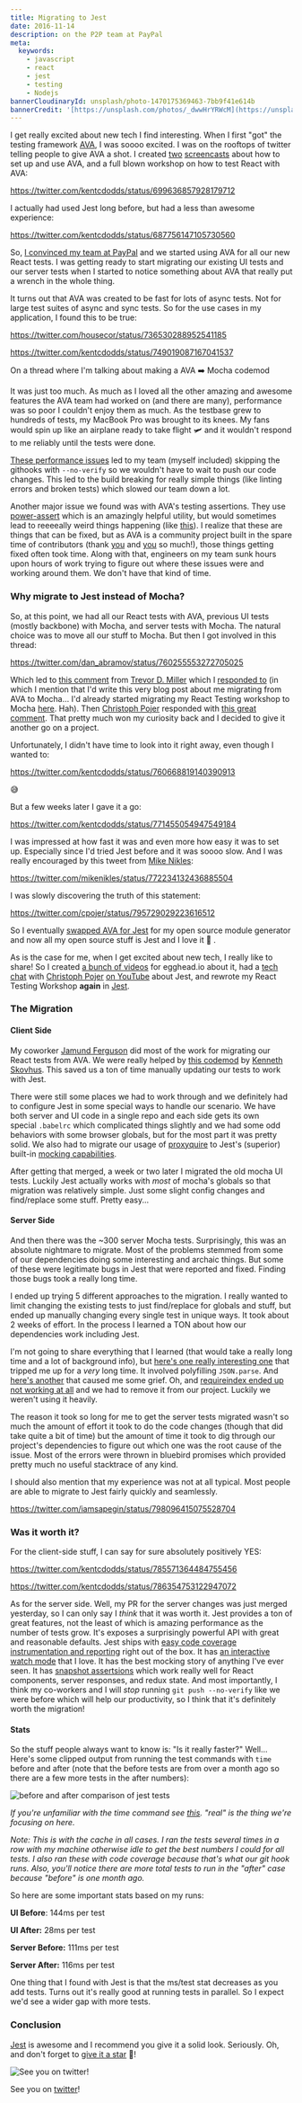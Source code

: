 ```yaml
---
title: Migrating to Jest
date: 2016-11-14
description: on the P2P team at PayPal
meta:
  keywords:
    - javascript
    - react
    - jest
    - testing
    - Nodejs
bannerCloudinaryId: unsplash/photo-1470175369463-7bb9f41e614b
bannerCredit: '[https://unsplash.com/photos/_dwwHrYRWcM](https://unsplash.com/photos/_dwwHrYRWcM)'
---
```


I get really excited about new tech I find interesting. When I first "got" the
testing framework [AVA](https://github.com/avajs/ava), I was soooo excited. I
was on the rooftops of twitter telling people to give AVA a shot. I created
[two](https://youtu.be/FgjxXntElEY) [screencasts](https://youtu.be/jfWK8LMD8mw)
about how to set up and use AVA, and a full blown workshop on how to test React
with AVA:

https://twitter.com/kentcdodds/status/699636857928179712

I actually had used Jest long before, but had a less than awesome experience:

https://twitter.com/kentcdodds/status/687756147105730560

So,
[I convinced my team at PayPal](https://twitter.com/kentcdodds/status/720359271469162496)
and we started using AVA for all our new React tests. I was getting ready to
start migrating our existing UI tests and our server tests when I started to
notice something about AVA that really put a wrench in the whole thing.

It turns out that AVA was created to be fast for lots of async tests. Not for
large test suites of async and sync tests. So for the use cases in my
application, I found this to be true:

https://twitter.com/housecor/status/736530288952541185

https://twitter.com/kentcdodds/status/749019087167041537

<figcaption>
  On a thread where I'm talking about making a AVA ➡️ Mocha codemod
</figcaption>

It was just too much. As much as I loved all the other amazing and awesome
features the AVA team had worked on (and there are many), performance was so
poor I couldn't enjoy them as much. As the testbase grew to hundreds of tests,
my MacBook Pro was brought to its knees. My fans would spin up like an airplane
ready to take flight 🛩 and it wouldn't respond to me reliably until the tests
were done.

[These performance issues](https://github.com/avajs/ava/labels/performance) led
to my team (myself included) skipping the githooks with `--no-verify` so we
wouldn't have to wait to push our code changes. This led to the build breaking
for really simple things (like linting errors and broken tests) which slowed our
team down a lot.

Another major issue we found was with AVA's testing assertions. They use
[power-assert](http://npm.im/power-assert) which is an amazingly helpful
utility, but would sometimes lead to reeeeally weird things happening (like
[this](https://github.com/avajs/ava/issues/616)). I realize that these are
things that can be fixed, but as AVA is a community project built in the spare
time of contributors (thank [you](https://github.com/avajs) and
[you](https://github.com/power-assert-js) so much!), those things getting fixed
often took time. Along with that, engineers on my team sunk hours upon hours of
work trying to figure out where these issues were and working around them. We
don't have that kind of time.

### Why migrate to Jest instead of Mocha?

So, at this point, we had all our React tests with AVA, previous UI tests
(mostly backbone) with Mocha, and server tests with Mocha. The natural choice
was to move all our stuff to Mocha. But then I got involved in this thread:

https://twitter.com/dan_abramov/status/760255553272705025

Which led to
[this comment](https://github.com/facebook/create-react-app/pull/250#issuecomment-236980910)
from [Trevor D. Miller](https://twitter.com/trevordmiller) which I
[responded to](https://github.com/facebook/create-react-app/pull/250#issuecomment-236985503)
(in which I mention that I'd write this very blog post about me migrating from
AVA to Mocha... I'd already started migrating my React Testing workshop to Mocha
[here](https://github.com/kentcdodds/react-mocha-workshop). Hah). Then
[Christoph Pojer](https://twitter.com/cpojer) responded with
[this great comment](https://github.com/facebook/create-react-app/pull/250#issuecomment-237098619).
That pretty much won my curiosity back and I decided to give it another go on a
project.

Unfortunately, I didn't have time to look into it right away, even though I
wanted to:

https://twitter.com/kentcdodds/status/760668819140390913

<figcaption>😅</figcaption>

But a few weeks later I gave it a go:

https://twitter.com/kentcdodds/status/771455054947549184

I was impressed at how fast it was and even more how easy it was to set up.
Especially since I'd tried Jest before and it was soooo slow. And I was really
encouraged by this tweet from [Mike Nikles](https://twitter.com/mikenikles):

https://twitter.com/mikenikles/status/772234132436885504

I was slowly discovering the truth of this statement:

https://twitter.com/cpojer/status/795729029223616512

So I eventually
[swapped AVA for Jest](https://github.com/kentcdodds/generator-kcd-oss/commit/23f8875358db204d16e040a14ee44aaa79681691)
for my open source module generator and now all my open source stuff is Jest and
I love it 💚 .

As is the case for me, when I get excited about new tech, I really like to
share! So I created [a bunch of videos](http://kcd.im/egghead-jest) for
egghead.io about it, had a
[tech chat](https://github.com/kentcdodds/ama/issues/125) with
[Christoph Pojer](https://twitter.com/cpojer)
[on YouTube](https://youtu.be/i31VtyJSM-I?list=PLV5CVI1eNcJi8sor_aQ2AzOeQ3On3suOr&index=20)
about Jest, and rewrote my React Testing Workshop **again** in
[Jest](https://github.com/kentcdodds/react-jest-workshop).

### The Migration

#### Client Side

My coworker [Jamund Ferguson](https://twitter.com/xjamundx) did most of the work
for migrating our React tests from AVA. We were really helped by
[this codemod](https://github.com/skovhus/jest-codemods) by
[Kenneth Skovhus](https://twitter.com/kenneth_skovhus). This saved us a ton of
time manually updating our tests to work with Jest.

There were still some places we had to work through and we definitely had to
configure Jest in some special ways to handle our scenario. We have both server
and UI code in a single repo and each side gets its own special `.babelrc` which
complicated things slightly and we had some odd behaviors with some browser
globals, but for the most part it was pretty solid. We also had to migrate our
usage of [proxyquire](https://npmjs.com/package/proxyquire) to Jest's (superior)
built-in
[mocking capabilities](http://facebook.github.io/jest/docs/manual-mocks.html).

After getting that merged, a week or two later I migrated the old mocha UI
tests. Luckily Jest actually works with _most_ of mocha's globals so that
migration was relatively simple. Just some slight config changes and
find/replace some stuff. Pretty easy...

#### Server Side

And then there was the ~300 server Mocha tests. Surprisingly, this was an
absolute nightmare to migrate. Most of the problems stemmed from some of our
dependencies doing some interesting and archaic things. But some of these were
legitimate bugs in Jest that were reported and fixed. Finding those bugs took a
really long time.

I ended up trying 5 different approaches to the migration. I really wanted to
limit changing the existing tests to just find/replace for globals and stuff,
but ended up manually changing every single test in unique ways. It took about 2
weeks of effort. In the process I learned a TON about how our dependencies work
including Jest.

I'm not going to share everything that I learned (that would take a really long
time and a lot of background info), but
[here's one really interesting one](https://github.com/facebook/jest/issues/2048)
that tripped me up for a _very_ long time. It involved polyfilling `JSON.parse`.
And [here's another](https://github.com/facebook/jest/issues/281) that caused me
some grief. Oh, and
[requireindex ended up not working at all](https://github.com/facebook/jest/issues/2017)
and we had to remove it from our project. Luckily we weren't using it heavily.

The reason it took so long for me to get the server tests migrated wasn't so
much the amount of effort it took to do the code changes (though that did take
quite a bit of time) but the amount of time it took to dig through our project's
dependencies to figure out which one was the root cause of the issue. Most of
the errors were thrown in bluebird promises which provided pretty much no useful
stacktrace of any kind.

I should also mention that my experience was not at all typical. Most people are
able to migrate to Jest fairly quickly and seamlessly.

https://twitter.com/iamsapegin/status/798096415075528704

### Was it worth it?

For the client-side stuff, I can say for sure absolutely positively YES:

https://twitter.com/kentcdodds/status/785571364484755456

https://twitter.com/kentcdodds/status/786354753122947072

As for the server side. Well, my PR for the server changes was just merged
yesterday, so I can only say I _think_ that it was worth it. Jest provides a ton
of great features, not the least of which is amazing performance as the number
of tests grow. It's exposes a surprisingly powerful API with great and
reasonable defaults. Jest ships with
[easy code coverage instrumentation and reporting](https://egghead.io/lessons/javascript-track-project-code-coverage-with-jest?pl=testing-javascript-with-jest-a36c4074)
right out of the box. It has
[an interactive watch mode](https://egghead.io/lessons/javascript-use-jest-s-interactive-watch-mode?pl=testing-javascript-with-jest-a36c4074)
that I love. It has the best mocking story of anything I've ever seen. It has
[snapshot assertsions](https://egghead.io/lessons/javascript-use-jest-s-snapshot-testing-feature?pl=testing-javascript-with-jest-a36c4074)
which work really well for React components, server responses, and redux state.
And most importantly, I think my co-workers and I will _stop_ running
`git push --no-verify` like we were before which will help our productivity, so
I think that it's definitely worth the migration!

#### Stats

So the stuff people always want to know is: "Is it really faster?" Well...
Here's some clipped output from running the test commands with `time` before and
after (note that the before tests are from over a month ago so there are a few
more tests in the after numbers):

![before and after comparison of jest tests](https://res.cloudinary.com/kentcdodds-com/image/upload/v1625033154/kentcdodds.com/content/blog/migrating-to-jest/0.png)

_If you're unfamiliar with the time command see
[this](https://linux.die.net/man/1/time). "real" is the thing we're focusing
on here._

_Note: This is with the cache in all cases. I ran the tests several times in a
row with my machine otherwise idle to get the best numbers I could for all
tests. I also ran these with code coverage because that's what our git hook
runs. Also, you'll notice there are more total tests to run in the "after" case
because "before" is one month ago._

So here are some important stats based on my runs:

**UI Before**: 144ms per test

**UI After:** 28ms per test

**Server Before:** 111ms per test

**Server After:** 116ms per test

One thing that I found with Jest is that the ms/test stat decreases as you add
tests. Turns out it's really good at running tests in parallel. So I expect we'd
see a wider gap with more tests.

### Conclusion

[Jest](https://github.com/facebook/jest) is awesome and I recommend you give it
a solid look. Seriously. Oh, and don't forget to
[give it a star](https://github.com/facebook/jest/stargazers) 🌟!

![See you on twitter!](https://res.cloudinary.com/kentcdodds-com/image/upload/v1625033154/kentcdodds.com/content/blog/migrating-to-jest/1.png)

See you on [twitter](https://twitter.com/kentcdodds)!

